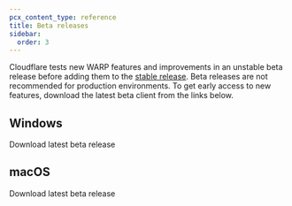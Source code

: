 ```yaml
---
pcx_content_type: reference
title: Beta releases
sidebar:
  order: 3
---
```



Cloudflare tests new WARP features and improvements in an unstable beta release before adding them to the [stable release](/cloudflare-one/connections/connect-devices/warp/download-warp/). Beta releases are not recommended for production environments. To get early access to new features, download the latest beta client from the links below.

## Windows

<LinkButton href="https://downloads.cloudflareclient.com/v1/download/windows/beta">Download latest beta release</LinkButton>

<Render file="warp/system-requirements/windows" />

<WARPReleases track="windows/beta" />

## macOS

<LinkButton href="https://downloads.cloudflareclient.com/v1/download/macos/beta">Download latest beta release</LinkButton>

<Render file="warp/system-requirements/macos" />

<WARPReleases track="macos/beta" />